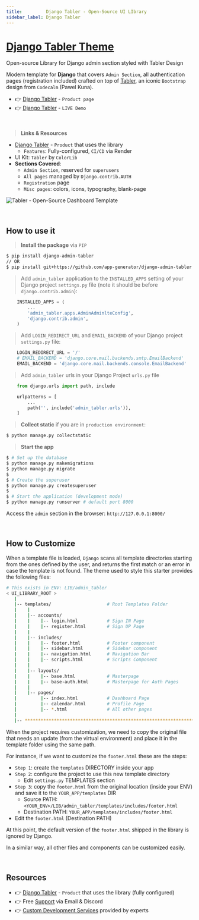 ```yaml
---
title:         Django Tabler - Open-Source UI LIbrary
sidebar_label: Django Tabler
---
```


# [Django Tabler Theme](https://appseed.us/product/tabler/django/)

<SubHeading> Open-source Library for Django admin section styled with Tabler Design</SubHeading>

Modern template for **Django** that covers `Admin Section`, all authentication pages (registration included) crafted on top of [Tabler](https://appseed.us/product/tabler/django/), 
an iconic `Bootstrap` design from `Codecalm` (Pawel Kuna).

- 👉 [Django Tabler](https://appseed.us/product/tabler/django/) - `Product page`
- 👉 [Django Tabler](https://django-tabler.onrender.com/) - `LIVE Demo`

<br />

> **Links & Resources**

- [Django Tabler](/products/django-dashboards/tabler/) - `Product` that uses the library
  - `Features`: Fully-configured, `CI/CD` via Render
- UI Kit: `Tabler` by `ColorLib`
- **Sections Covered**: 
  - `Admin Section`, reserved for `superusers`
  - `All pages` managed by `Django.contrib.AUTH`
  - `Registration` page
  - `Misc pages`: colors, icons, typography, blank-page 
  

![Tabler - Open-Source Dashboard Template](https://github.com/app-generator/dummy/assets/51070104/3adba43d-e588-48d2-93be-be0a6da82d5a)

<br />

## How to use it

> **Install the package** via `PIP` 

```bash
$ pip install django-admin-tabler
// OR
$ pip install git+https://github.com/app-generator/django-admin-tabler.git
```

> Add `admin_tabler` application to the `INSTALLED_APPS` setting of your Django project `settings.py` file (note it should be before `django.contrib.admin`):

```python
    INSTALLED_APPS = (
        ...
        'admin_tabler.apps.AdminAdminlteConfig',
        'django.contrib.admin',
    )
```


> Add `LOGIN_REDIRECT_URL` and `EMAIL_BACKEND` of your Django project `settings.py` file:

```python
    LOGIN_REDIRECT_URL = '/'
    # EMAIL_BACKEND = 'django.core.mail.backends.smtp.EmailBackend'
    EMAIL_BACKEND = 'django.core.mail.backends.console.EmailBackend'
```


> Add `admin_tabler` urls in your Django Project `urls.py` file

```python
    from django.urls import path, include

    urlpatterns = [
        ...
        path('', include('admin_tabler.urls')),
    ]
```


> **Collect static** if you are in `production environment`:

```bash
$ python manage.py collectstatic
```

> **Start the app**

```bash
$ # Set up the database
$ python manage.py makemigrations
$ python manage.py migrate
$
$ # Create the superuser
$ python manage.py createsuperuser
$
$ # Start the application (development mode)
$ python manage.py runserver # default port 8000
```

Access the `admin` section in the browser: `http://127.0.0.1:8000/`

<br />

## How to Customize 

When a template file is loaded, `Django` scans all template directories starting from the ones defined by the user, and returns the first match or an error in case the template is not found. 
The theme used to style this starter provides the following files: 

```bash
# This exists in ENV: LIB/admin_tabler
< UI_LIBRARY_ROOT >                      
   |
   |-- templates/                     # Root Templates Folder 
   |    |          
   |    |-- accounts/       
   |    |    |-- login.html           # Sign IN Page
   |    |    |-- register.html        # Sign UP Page
   |    |
   |    |-- includes/       
   |    |    |-- footer.html          # Footer component
   |    |    |-- sidebar.html         # Sidebar component
   |    |    |-- navigation.html      # Navigation Bar
   |    |    |-- scripts.html         # Scripts Component
   |    |
   |    |-- layouts/       
   |    |    |-- base.html            # Masterpage
   |    |    |-- base-auth.html       # Masterpage for Auth Pages
   |    |
   |    |-- pages/       
   |         |-- index.html           # Dashboard Page
   |         |-- calendar.html        # Profile Page
   |         |-- *.html               # All other pages
   |    
   |-- ************************************************************************
```

When the project requires customization, we need to copy the original file that needs an update (from the virtual environment) and place it in the template folder using the same path. 

For instance, if we want to customize the `footer.html` these are the steps:

- `Step 1`: create the `templates` DIRECTORY inside your app 
- `Step 2`: configure the project to use this new template directory
  - Edit `settings.py` TEMPLATES section 
- `Step 3`: copy the `footer.html` from the original location (inside your ENV) and save it to the `YOUR_APP/templates` DIR
  - Source PATH: `<YOUR_ENV>/LIB/admin_tabler/templates/includes/footer.html`
  - Destination PATH: `YOUR_APP/templates/includes/footer.html`
- Edit the `footer.html` (Destination PATH)     

At this point, the default version of the `footer.html` shipped in the library is ignored by Django.

In a similar way, all other files and components can be customized easily.

<br />

## Resources

- 👉 [Django Tabler](https://appseed.us/product/tabler/django/) - `Product` that uses the library (fully configured)
- 👉 Free [Support](https://appseed.us/support/) via Email & Discord
- 👉 [Custom Development Services](https://appseed.us/custom-development/) provided by experts
